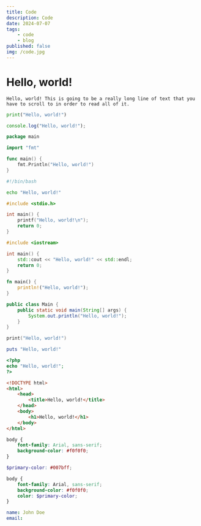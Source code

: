 ```yaml
---
title: Code
description: Code
date: 2024-07-07
tags:
    - code
    - blog
published: false
img: /code.jpg
---
```


# Hello, world!

```plaintext
Hello, world! This is going to be a really long line of text that you have to scroll to in order to read all of it.
```

```py title="main.py"
print("Hello, world!")
```

```javascript title="main.js"
console.log("Hello, world!");
```

```go title="main.go"
package main

import "fmt"

func main() {
    fmt.Println("Hello, world!")
}
```

```bash title="script.sh"
#!/bin/bash

echo "Hello, world!"
```

```c title="main.c"
#include <stdio.h>

int main() {
    printf("Hello, world!\n");
    return 0;
}
```

```cpp title="main.cpp"
#include <iostream>

int main() {
    std::cout << "Hello, world!" << std::endl;
    return 0;
}
```

```rust title="main.rs"
fn main() {
    println!("Hello, world!");
}
```

```java title="Main.java"
public class Main {
    public static void main(String[] args) {
        System.out.println("Hello, world!");
    }
}
```

```swift title="main.swift"
print("Hello, world!")
```

```ruby title="main.rb"
puts "Hello, world!"
```

```php title="main.php"
<?php
echo "Hello, world!";
?>
```

```html title="index.html" showLineNumbers "DOCTYPE" {3-5}
<!DOCTYPE html>
<html>
    <head>
        <title>Hello, world!</title>
    </head>
    <body>
        <h1>Hello, world!</h1>
    </body>
</html>
```

```css title="style.css"
body {
    font-family: Arial, sans-serif;
    background-color: #f0f0f0;
}
```

```scss title="style.scss"
$primary-color: #007bff;

body {
    font-family: Arial, sans-serif;
    background-color: #f0f0f0;
    color: $primary-color;
}
```

```yaml title="config.yaml"
name: John Doe
email:
```